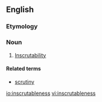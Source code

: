 ==English==
===Etymology===
{{suffix|inscrutable|ness}}

===Noun===
{{en-noun|-}}

# [[inscrutability|Inscrutability]]

====Related terms====
*[[scrutiny]]

[[io:inscrutableness]]
[[vi:inscrutableness]]